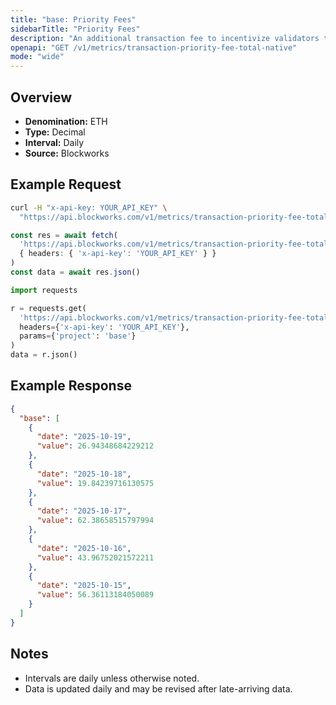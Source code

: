 ```yaml
---
title: "base: Priority Fees"
sidebarTitle: "Priority Fees"
description: "An additional transaction fee to incentivize validators to prioritize and execute transactions."
openapi: "GET /v1/metrics/transaction-priority-fee-total-native"
mode: "wide"
---
```


## Overview

- **Denomination:** ETH
- **Type:** Decimal
- **Interval:** Daily
- **Source:** Blockworks

## Example Request

<CodeGroup>

```bash cURL
curl -H "x-api-key: YOUR_API_KEY" \
  "https://api.blockworks.com/v1/metrics/transaction-priority-fee-total-native?project=base"
```

```typescript TypeScript
const res = await fetch(
  'https://api.blockworks.com/v1/metrics/transaction-priority-fee-total-native?project=base',
  { headers: { 'x-api-key': 'YOUR_API_KEY' } }
)
const data = await res.json()
```

```python Python
import requests

r = requests.get(
  'https://api.blockworks.com/v1/metrics/transaction-priority-fee-total-native',
  headers={'x-api-key': 'YOUR_API_KEY'},
  params={'project': 'base'}
)
data = r.json()
```

</CodeGroup>

## Example Response

```json
{
  "base": [
    {
      "date": "2025-10-19",
      "value": 26.94348684229212
    },
    {
      "date": "2025-10-18",
      "value": 19.84239716130575
    },
    {
      "date": "2025-10-17",
      "value": 62.38658515797994
    },
    {
      "date": "2025-10-16",
      "value": 43.96752021572211
    },
    {
      "date": "2025-10-15",
      "value": 56.36113184050089
    }
  ]
}
```

## Notes
- Intervals are daily unless otherwise noted.
- Data is updated daily and may be revised after late-arriving data.